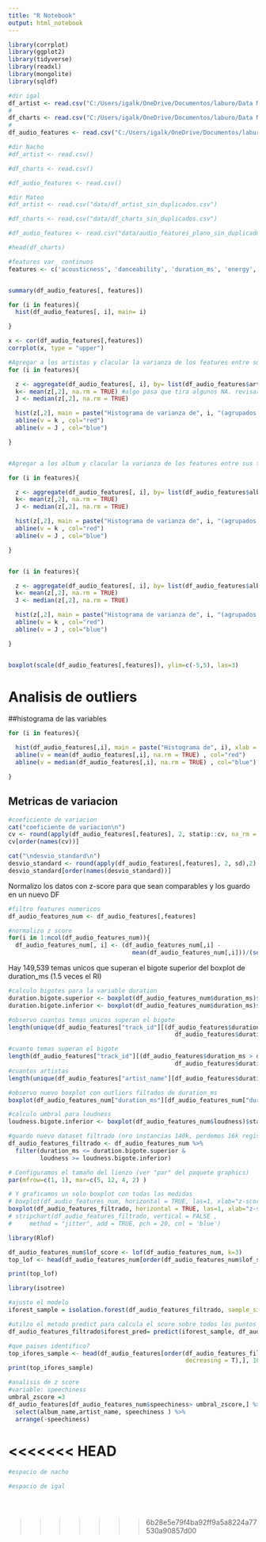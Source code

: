 ```yaml
---
title: "R Notebook"
output: html_notebook
---
```



```r
library(corrplot)
library(ggplot2)
library(tidyverse)
library(readxl)
library(mongolite)
library(sqldf)
```

```r
#dir igal
df_artist <- read.csv("C:/Users/igalk/OneDrive/Documentos/laburo/Data Mining FCEyN/Data mining/TP/data_mining/data/df_artist_sin_duplicados.csv")
# 
df_charts <- read.csv("C:/Users/igalk/OneDrive/Documentos/laburo/Data Mining FCEyN/Data mining/TP/data_mining/data/df_charts_sin_duplicados.csv")
# 
df_audio_features <- read.csv("C:/Users/igalk/OneDrive/Documentos/laburo/Data Mining FCEyN/Data mining/TP/audio_features_plano_sin_duplicados.csv")

#dir Nacho
#df_artist <- read.csv()

#df_charts <- read.csv()

#df_audio_features <- read.csv()

#dir Mateo
#df_artist <- read.csv("data/df_artist_sin_duplicados.csv")

#df_charts <- read.csv("data/df_charts_sin_duplicados.csv")

#df_audio_features <- read.csv("data/audio_features_plano_sin_duplicados.csv")

#head(df_charts)

```


```r

#features var_ continuos
features <- c('acousticness', 'danceability', 'duration_ms', 'energy', 'instrumentalness', 'liveness', 'loudness', 'speechiness',   'tempo', 'valence')


summary(df_audio_features[, features])

for (i in features){
  hist(df_audio_features[, i], main= i)

}

x <- cor(df_audio_features[,features])
corrplot(x, type = "upper")

```


```r
#Agregar a los artistas y clacular la varianza de los features entre sus temas
for (i in features){

  z <- aggregate(df_audio_features[, i], by= list(df_audio_features$artist_name), FUN= var)
  k<- mean(z[,2], na.rm = TRUE) #algo pasa que tira algunos NA. revisar! (y no hay NA en las filas)
  J <- median(z[,2], na.rm = TRUE) 

  hist(z[,2], main = paste("Histograma de varianza de", i, "(agrupados por artista)"))
  abline(v = k , col="red")
  abline(v = J , col="blue")

}


#Agregar a los album y clacular la varianza de los features entre sus temas

for (i in features){

  z <- aggregate(df_audio_features[, i], by= list(df_audio_features$album_name), FUN= var)
  k<- mean(z[,2], na.rm = TRUE)
  J <- median(z[,2], na.rm = TRUE) 

  hist(z[,2], main = paste("Histograma de varianza de", i, "(agrupados por album)"))
  abline(v = k , col="red")
  abline(v = J , col="blue")

}


for (i in features){

  z <- aggregate(df_audio_features[, i], by= list(df_audio_features$album_release_year), FUN= var)
  k<- mean(z[,2], na.rm = TRUE)
  J <- median(z[,2], na.rm = TRUE) 

  hist(z[,2], main = paste("Histograma de varianza de", i, "(agrupados por año de lanzamiento)"))
  abline(v = k , col="red")
  abline(v = J , col="blue")

}


boxplot(scale(df_audio_features[,features]), ylim=c(-5,5), las=3)


```

# Analisis de outliers

##histograma de las variables
```r
for (i in features){

  hist(df_audio_features[,i], main = paste("Histograma de", i), xlab = i)
  abline(v = mean(df_audio_features[,i], na.rm = TRUE) , col="red")
  abline(v = median(df_audio_features[,i], na.rm = TRUE) , col="blue")

}
```


## Metricas de variacion
```r
#coeficiente de variacion
cat("coeficiente de variacion\n")
cv <- round(apply(df_audio_features[,features], 2, statip::cv, na_rm = T),2)
cv[order(names(cv))]

cat("\ndesvio_standard\n")
desvio_standard <- round(apply(df_audio_features[,features], 2, sd),2)
desvio_standard[order(names(desvio_standard))]

```


Normalizo los datos con z-score para que sean comparables y los guardo en un nuevo DF

```r

#filtro features numericos
df_audio_features_num <- df_audio_features[,features]

#normalizo z score
for(i in 1:ncol(df_audio_features_num)){
  df_audio_features_num[, i] <- (df_audio_features_num[,i] -
                                   mean(df_audio_features_num[,i]))/(sd(df_audio_features_num[,i])) }

```


Hay 149,539 temas unicos que superan el bigote superior del boxplot de duration_ms (1.5 veces el RI)
```r
#calculo bigotes para la variable duration
duration.bigote.superior <- boxplot(df_audio_features_num$duration_ms)$stats[5]
duration.bigote.inferior <- boxplot(df_audio_features_num$duration_ms)$stats[1]

#observo cuantos temas unicos superan el bigote
length(unique(df_audio_features["track_id"][(df_audio_features$duration_ms > duration.bigote.superior | 
                                               df_audio_features$duration_ms < duration.bigote.inferior),]))

#cuanto temas superan el bigote
length(df_audio_features["track_id"][(df_audio_features$duration_ms > duration.bigote.superior | 
                                               df_audio_features$duration_ms < duration.bigote.inferior),])
#cuantos artistas
length(unique(df_audio_features["artist_name"][df_audio_features$duration_ms < duration.bigote.inferior,]))
```
```r
#observo nuevo boxplot con outliers filtados de duration_ms
boxplot(df_audio_features_num["duration_ms"][df_audio_features_num["duration_ms"] <= duration.bigote.superior ])

#calculo umbral para loudness
loudness.bigote.inferior <- boxplot(df_audio_features_num$loudness)$stats[1]

#guardo nuevo dataset filtrado (nro instancias 140k, perdemos 16k registros )
df_audio_features_filtrado <- df_audio_features_num %>% 
  filter(duration_ms <= duration.bigote.superior &
         loudness >= loudness.bigote.inferior)

```


```r
# Configuramos el tamaño del lienzo (ver "par" del paquete graphics)
par(mfrow=c(1, 1), mar=c(5, 12, 4, 2) ) 

# Y graficamos un solo boxplot con todas las medidas
# boxplot(df_audio_features_num, horizontal = TRUE, las=1, xlab="z-score")
boxplot(df_audio_features_filtrado, horizontal = TRUE, las=1, xlab="z-score")
# stripchart(df_audio_features_filtrado, vertical = FALSE ,
#     method = "jitter", add = TRUE, pch = 20, col = 'blue')
```

```r
library(Rlof)

df_audio_features_num$lof_score <- lof(df_audio_features_num, k=3)
top_lof <- head(df_audio_features_num[order(df_audio_features_num$lof_score,decreasing = TRUE),],4)

print(top_lof)
```

```r
library(isotree)

#ajusto el modelo
iforest_sample = isolation.forest(df_audio_features_filtrado, sample_size = 10000, ntrees=100, ndim = 3, random_seed = 13)

#utilzo el metodo predict para calcula el score sobre todos los puntos
df_audio_features_filtrado$iforest_pred= predict(iforest_sample, df_audio_features_filtrado)

#que paises identifico?
top_ifores_sample <- head(df_audio_features[order(df_audio_features_filtrado$iforest_pred,
                                                  decreasing = T),], 10)
print(top_ifores_sample)
```



```r
#analisis de z score
#variable: speechiness
umbral_zscore =3
df_audio_features[df_audio_features_num$speechiness> umbral_zscore,] %>% 
  select(album_name,artist_name, speechiness ) %>% 
  arrange(-speechiness)

```


<<<<<<< HEAD
=======
```r

#espacio de nacho


```





```r
#espacio de igal





```









>>>>>>> 6b28e5e79f4ba92ff9a5a8224a77530a90857d00
